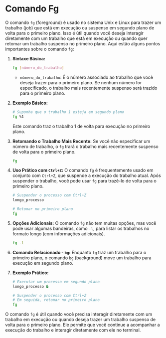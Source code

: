 # Comando Fg

O comando `fg` (foreground) é usado no sistema Unix e Linux para trazer um trabalho (job) que está em execução ou suspenso em segundo plano de volta para o primeiro plano. Isso é útil quando você deseja interagir diretamente com um trabalho que está em execução ou quando quer retomar um trabalho suspenso no primeiro plano. Aqui estão alguns pontos importantes sobre o comando `fg`:

1. **Sintaxe Básica:**
   ```bash
   fg [número_do_trabalho]
   ```
   - `número_do_trabalho`: É o número associado ao trabalho que você deseja trazer para o primeiro plano. Se nenhum número for especificado, o trabalho mais recentemente suspenso será trazido para o primeiro plano.

2. **Exemplo Básico:**
   ```bash
   # Suponha que o trabalho 1 esteja em segundo plano
   fg %1
   ```
   Este comando traz o trabalho 1 de volta para execução no primeiro plano.

3. **Retomando o Trabalho Mais Recente:**
   Se você não especificar um número de trabalho, o `fg` trará o trabalho mais recentemente suspenso de volta para o primeiro plano.
   ```bash
   fg
   ```

4. **Uso Prático com `Ctrl+Z`:**
   O comando `fg` é frequentemente usado em conjunto com `Ctrl+Z`, que suspende a execução do trabalho atual. Após suspender o trabalho, você pode usar `fg` para trazê-lo de volta para o primeiro plano.
   ```bash
   # Suspender o processo com Ctrl+Z
   longo_processo
   
   # Retomar no primeiro plano
   fg
   ```

5. **Opções Adicionais:**
   O comando `fg` não tem muitas opções, mas você pode usar algumas bandeiras, como `-l`, para listar os trabalhos no formato longo (com informações adicionais).
   ```bash
   fg -l
   ```

6. **Comando Relacionado - `bg`:**
   Enquanto `fg` traz um trabalho para o primeiro plano, o comando `bg` (background) move um trabalho para execução em segundo plano.

7. **Exemplo Prático:**
   ```bash
   # Executar um processo em segundo plano
   longo_processo &
   
   # Suspender o processo com Ctrl+Z
   # Em seguida, retomar no primeiro plano
   fg
   ```

O comando `fg` é útil quando você precisa interagir diretamente com um trabalho em execução ou quando deseja trazer um trabalho suspenso de volta para o primeiro plano. Ele permite que você continue a acompanhar a execução do trabalho e interagir diretamente com ele no terminal.